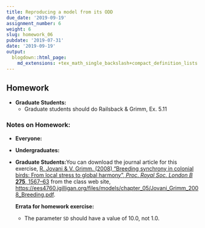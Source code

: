 ```yaml
---
title: Reproducing a model from its ODD
due_date: '2019-09-19'
assignment_number: 6
weight: 6
slug: homework_06
pubdate: '2019-07-31'
date: '2019-09-19'
output:
  blogdown::html_page:
    md_extensions: +tex_math_single_backslash+compact_definition_lists
---
```

## Homework

* **Graduate Students:**
  * Graduate students should do Railsback & Grimm, Ex. 5.11

### Notes on Homework:


* **Everyone:**
* **Undergraduates:**
* **Graduate Students:**You can download the journal article for this exercise, [R. Jovani & V. Grimm. (2008) "Breeding synchrony in colonial birds: From local stress to global harmony", _Proc. Royal Soc. London B_ **275**, 1567--63](/files/models/chapter_05/Jovani_Grimm_2008_Breeding.pdf) from the class web site,
  <https://ees4760.jgilligan.org/files/models/chapter_05/Jovani_Grimm_2008_Breeding.pdf>.

  **Errata for homework exercise:**

  * The parameter `SD` should have a value of 10.0, not 1.0.

